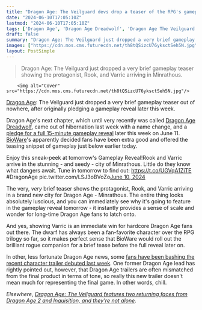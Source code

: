 ```yaml
---
title: "Dragon Age: The Veilguard devs drop a teaser of the RPG's gameplay trailer after telling fans unimpressed with the reveal they'll 'see the game soon'"
date: "2024-06-10T17:05:10Z"
lastmod: "2024-06-10T17:05:10Z"
tags: ['Dragon Age', 'Dragon Age Dreadwolf', 'Dragon Age The Veilguard', 'BioWare', 'RPG']
draft: false
summary: "Dragon Age: The Veilguard just dropped a very brief gameplay teaser showing the protagonist, Rook, and Varric arriving in Minrathous."
images: ["https://cdn.mos.cms.futurecdn.net/th8tQSizcU76yksctSeh5N.jpg"]
layout: PostSimple
---
```

> Dragon Age: The Veilguard just dropped a very brief gameplay teaser showing the protagonist, Rook, and Varric arriving in Minrathous.


        <img alt="Cover" src="https://cdn.mos.cms.futurecdn.net/th8tQSizcU76yksctSeh5N.jpg"/>
        
[Dragon Age](https://www.gamesradar.com/tag/dragon-age/): The Veilguard just dropped a very brief gameplay teaser out of nowhere, after originally pledging a gameplay reveal later this week.

Dragon Age's next chapter, which until very recently was called [Dragon Age Dreadwolf](https://www.gamesradar.com/dragon-age-4-confirmed-release-date-solas-wishlist-news/), came out of hibernation last week with a name change, and a [pledge for a full 15-minute gameplay reveal](https://www.gamesradar.com/games/dragon-age/dragon-age-dreadwolf-is-now-the-veilguard-and-were-seeing-over-15-minutes-of-gameplay-from-its-opening-moments-next-week/) later this week on June 11. [BioWare](https://www.gamesradar.com/tag/bioware/)'s apparently decided fans have been extra good and offered the teasing snippet of gameplay just below earlier today.

Enjoy this sneak-peek at tomorrow's Gameplay Reveal!Rook and Varric arrive in the stunning - and seedy - city of Minrathous. Little do they know what dangers await. Tune in tomorrow to find out: https://t.co/UGVqA1ZiTE #DragonAge pic.twitter.com/LSJ3oBVoZo[June 10, 2024](https://twitter.com/dragonage/status/1800196133517660204)

The very, *very* brief teaser shows the protagonist, Rook, and Varric arriving in a brand new city for Dragon Age - Minrathous. The entire thing looks absolutely luscious, and you can immediately see why it's going to feature in the gameplay reveal tomorrow - it instantly provides a sense of scale and wonder for long-time Dragon Age fans to latch onto.

And yes, showing Varric is an immediate win for hardcore Dragon Age fans out there. The dwarf has always been a fan-favorite character over the RPG trilogy so far, so it makes perfect sense that BioWare would roll out the brilliant rogue companion for a brief tease before the full reveal later on.

In other, less fortunate Dragon Age news, some [fans have been bashing the recent character trailer debuted last week](https://www.gamesradar.com/games/dragon-age/as-dragon-age-the-veilguards-bold-new-tone-gets-bashed-by-fans-the-rpgs-original-co-creator-explains-trailers-are-always-mismatched-so-that-doesnt-mean-much/). One former Dragon Age lead has rightly pointed out, however, that Dragon Age trailers are often mismatched from the final product in terms of tone, so really this new trailer doesn't mean much for representing the final game. In other words, chill.

*Elsewhere, *[<em>Dragon Age: The Veilguard features two returning faces from Dragon Age 2 and Inquisition, and they're not alone</em>](https://www.gamesradar.com/games/dragon-age/dragon-age-the-veilguard-features-returning-faces-from-dragon-age-2-and-inquisition-and-theyre-not-alone/)*.*
        